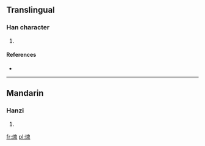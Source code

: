 ==Translingual==

===Han character===
{{Han char|rn=86|rad=火|as=08|sn=12|four=|canj=火竹田十 (FHWJ)}}

# {{defn|Han|sort=火08}}

====References====
* {{Han ref|kx=0675.150|dkj=19151|hdz=32209.160|uh=7137|ud=28983}}

----

==Mandarin==

===Hanzi===
{{cmn-hanzi|pin=[[pí]] ([[pi2]])|wg=p'i<sup>2</sup>}}

# {{defn|Mandarin|sort=火08}}

[[fr:焷]]
[[pl:焷]]